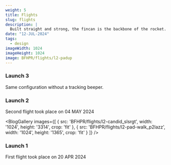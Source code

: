 ```yaml
---
weight: 5
title: Flights
slug: flights
description: |
  Built straight and strong, the fincan is the backbone of the rocket.
date: "12-JUL-2024"
tags:
  - design
imageWidth: 1024
imageHeight: 1024
image: BFHPR/flights/l2-padup
---
```


<SimTabs designId='bfhpr' />

### Launch 3

Same configuration without a tracking beeper.

### Launch 2

Second flight took place on 04 MAY 2024

<BlogGallery
  images={[
    {
      src: 'BFHPR/flights/l2-candid_slsrgt',
      width: '1024',
      height: '3314',
      crop: 'fit'
    },
    {
    src: 'BFHPR/flights/l2-pad-walk_p2lazz',
      width: '1024',
      height: '1365',
      crop: 'fit' 
    }
  ]}
/>

### Launch 1

First flight took place on 20 APR 2024

<VideoPlayer
  src='BFHPR/Baby_s_First_High_Powered_Rocket_bh4cdi'
/>

